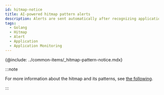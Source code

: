 ```yaml
---
id: hitmap-notice
title: AI-powered hitmap pattern alerts
description: Alerts are sent automatically after recognizing application execution distribution patterns through machine learning.
tags:
  - Golang
  - Hitmap
  - Alert
  - Application
  - Application Monitoring
---
```


{@include: ../common-items/_hitmap-pattern-notice.mdx}

:::note

For more information about the hitmap and its patterns, see [the following](trs-view).

:::
